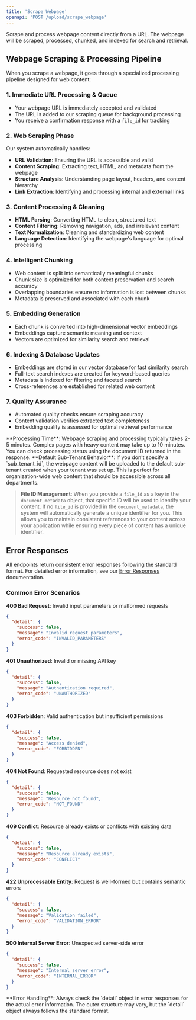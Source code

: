 ```yaml
---
title: 'Scrape Webpage'
openapi: 'POST /upload/scrape_webpage'
---
```



<Panel>
  <TableOfContents />
</Panel>

Scrape and process webpage content directly from a URL. The webpage will be scraped, processed, chunked, and indexed for search and retrieval.

## Webpage Scraping & Processing Pipeline

When you scrape a webpage, it goes through a specialized processing pipeline designed for web content:

### 1. **Immediate URL Processing & Queue**
- Your webpage URL is immediately accepted and validated
- The URL is added to our scraping queue for background processing
- You receive a confirmation response with a `file_id` for tracking

### 2. **Web Scraping Phase**
Our system automatically handles:
- **URL Validation**: Ensuring the URL is accessible and valid
- **Content Scraping**: Extracting text, HTML, and metadata from the webpage
- **Structure Analysis**: Understanding page layout, headers, and content hierarchy
- **Link Extraction**: Identifying and processing internal and external links

### 3. **Content Processing & Cleaning**
- **HTML Parsing**: Converting HTML to clean, structured text
- **Content Filtering**: Removing navigation, ads, and irrelevant content
- **Text Normalization**: Cleaning and standardizing web content
- **Language Detection**: Identifying the webpage's language for optimal processing

### 4. **Intelligent Chunking**
- Web content is split into semantically meaningful chunks
- Chunk size is optimized for both context preservation and search accuracy
- Overlapping boundaries ensure no information is lost between chunks
- Metadata is preserved and associated with each chunk

### 5. **Embedding Generation**
- Each chunk is converted into high-dimensional vector embeddings
- Embeddings capture semantic meaning and context
- Vectors are optimized for similarity search and retrieval

### 6. **Indexing & Database Updates**
- Embeddings are stored in our vector database for fast similarity search
- Full-text search indexes are created for keyword-based queries
- Metadata is indexed for filtering and faceted search
- Cross-references are established for related web content

### 7. **Quality Assurance**
- Automated quality checks ensure scraping accuracy
- Content validation verifies extracted text completeness
- Embedding quality is assessed for optimal retrieval performance

<Note>
**Processing Time**: Webpage scraping and processing typically takes 2-5 minutes. Complex pages with heavy content may take up to 10 minutes. You can check processing status using the document ID returned in the response.
</Note>

<Note>
**Default Sub-Tenant Behavior**: If you don't specify a `sub_tenant_id`, the webpage content will be uploaded to the default sub-tenant created when your tenant was set up. This is perfect for organization-wide web content that should be accessible across all departments.
</Note>

> **File ID Management**: When you provide a `file_id` as a key in the `document_metadata` object, that specific ID will be used to identify your content. If no `file_id` is provided in the `document_metadata`, the system will automatically generate a unique identifier for you. This allows you to maintain consistent references to your content across your application while ensuring every piece of content has a unique identifier.


## Error Responses

All endpoints return consistent error responses following the standard format. For detailed error information, see our [Error Responses](/api-reference/error-responses) documentation.

### Common Error Scenarios

**400 Bad Request**: Invalid input parameters or malformed requests
```json
{
  "detail": {
    "success": false,
    "message": "Invalid request parameters",
    "error_code": "INVALID_PARAMETERS"
  }
}
```

**401 Unauthorized**: Invalid or missing API key
```json
{
  "detail": {
    "success": false,
    "message": "Authentication required",
    "error_code": "UNAUTHORIZED"
  }
}
```

**403 Forbidden**: Valid authentication but insufficient permissions
```json
{
  "detail": {
    "success": false,
    "message": "Access denied",
    "error_code": "FORBIDDEN"
  }
}
```

**404 Not Found**: Requested resource does not exist
```json
{
  "detail": {
    "success": false,
    "message": "Resource not found",
    "error_code": "NOT_FOUND"
  }
}
```

**409 Conflict**: Resource already exists or conflicts with existing data
```json
{
  "detail": {
    "success": false,
    "message": "Resource already exists",
    "error_code": "CONFLICT"
  }
}
```

**422 Unprocessable Entity**: Request is well-formed but contains semantic errors
```json
{
  "detail": {
    "success": false,
    "message": "Validation failed",
    "error_code": "VALIDATION_ERROR"
  }
}
```

**500 Internal Server Error**: Unexpected server-side error
```json
{
  "detail": {
    "success": false,
    "message": "Internal server error",
    "error_code": "INTERNAL_ERROR"
  }
}
```

<Note>
**Error Handling**: Always check the `detail` object in error responses for the actual error information. The outer structure may vary, but the `detail` object always follows the standard format.
</Note>
